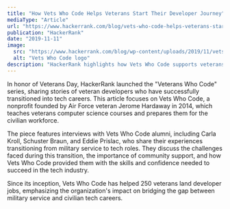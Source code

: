 ```yaml
---
title: "How Vets Who Code Helps Veterans Start Their Developer Journey"
mediaType: "Article"
url: "https://www.hackerrank.com/blog/vets-who-code-helps-veterans-start-developer-journey/"
publication: "HackerRank"
date: "2019-11-11"
image:
  src: "https://www.hackerrank.com/blog/wp-content/uploads/2019/11/vets-who-code-1024x512.png"
  alt: "Vets Who Code logo"
description: "HackerRank highlights how Vets Who Code supports veterans transitioning into tech careers, featuring alumni stories and insights on overcoming challenges in the civilian workforce."
---
```


In honor of Veterans Day, HackerRank launched the "Veterans Who Code" series, sharing stories of veteran developers who have successfully transitioned into tech careers. This article focuses on Vets Who Code, a nonprofit founded by Air Force veteran Jerome Hardaway in 2014, which teaches veterans computer science courses and prepares them for the civilian workforce.

The piece features interviews with Vets Who Code alumni, including Carla Kroll, Schuster Braun, and Eddie Prislac, who share their experiences transitioning from military service to tech roles. They discuss the challenges faced during this transition, the importance of community support, and how Vets Who Code provided them with the skills and confidence needed to succeed in the tech industry.

Since its inception, Vets Who Code has helped 250 veterans land developer jobs, emphasizing the organization's impact on bridging the gap between military service and civilian tech careers.